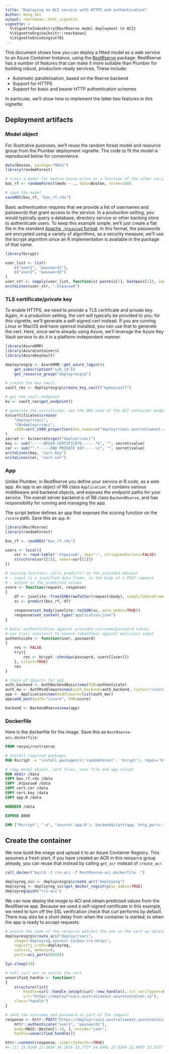 ```yaml
---
title: "Deploying an ACI service with HTTPS and authentication"
Author: Hong Ooi
output: rmarkdown::html_vignette
vignette: >
  %\VignetteIndexEntry{RestRserve model deployment to ACI}
  %\VignetteEngine{knitr::rmarkdown}
  %\VignetteEncoding{utf8}
---
```


This document shows how you can deploy a fitted model as a web service to an Azure Container Instance, using the [RestRserve](https://restrserve.org) package. RestRserve has a number of features that can make it more suitable than Plumber for building robust, production-ready services. These include:

- Automatic parallelisation, based on the Rserve backend
- Support for HTTPS
- Support for basic and bearer HTTP authentication schemes

In particular, we'll show how to implement the latter two features in this vignette.

## Deployment artifacts

### Model object

For illustrative purposes, we'll reuse the random forest model and resource group from the Plumber deployment vignette. The code to fit the model is reproduced below for convenience.

```r
data(Boston, package="MASS")
library(randomForest)

# train a model for median house price as a function of the other variables
bos_rf <- randomForest(medv ~ ., data=Boston, ntree=100)

# save the model
saveRDS(bos_rf, "bos_rf.rds")
```

Basic authentication requires that we provide a list of usernames and passwords that grant access to the service. In a production setting, you would typically query a database, directory service or other backing store to authenticate users. To keep this example simple, we'll just create a flat file in the standard [Apache `.htpasswd` format](https://en.wikipedia.org/wiki/.htpasswd). In this format, the passwords are encrypted using a variety of algorithms, as a security measure; we'll use the bcrypt algorithm since an R implementation is available in the package of that name.

```r
library(bcrypt)

user_list <- list(
    c("user1", "password1"),
    c("user2", "password2")
)
user_str <- sapply(user_list, function(x) paste(x[1], hashpw(x[2]), sep=":"))
writeLines(user_str, ".htpasswd")
```

### TLS certificate/private key

To enable HTTPS, we need to provide a TLS certificate and private key. Again, in a production setting, the cert will typically be provided to you; for this vignette, we'll generate a self-signed cert instead. If you are running Linux or MacOS and have openssl installed, you can use that to generate the cert. Here, since we're already using Azure, we'll leverage the Azure Key Vault service to do it in a platform-independent manner.

```r
library(AzureRMR)
library(AzureContainers)
library(AzureKeyVault)

deployresgrp <- AzureRMR::get_azure_login()$
    get_subscription("sub_id")$
    get_resource_group("deployresgrp")

# create the key vault
vault_res <- deployresgrp$create_key_vault("mykeyvault")

# get the vault endpoint
kv <- vault_res$get_endpoint()

# generate the certificate: use the DNS name of the ACI container endpoint
kv$certificates$create(
    "deployrrsaci",
    "CN=deployrrsaci",
    x509=cert_x509_properties(dns_names=c("deployrrsaci.australiaeast.azurecontainer.io"))
)
secret <- kv$secrets$get("deployrrsaci")
key <- sub("-----BEGIN CERTIFICATE-----.*$", "", secret$value)
cer <- sub("^.*-----END PRIVATE KEY-----\n", "", secret$value)
writeLines(key, "cert.key")
writeLines(cer, "cert.cer")
```

### App

Unlike Plumber, in RestRserve you define your service in R code, as a web app. An app is an object of R6 class `Application`: it contains various middleware and backend objects, and exposes the endpoint paths for your service. The overall server backend is of R6 class `BackendRserve`, and has responsibility for running and managing the app.

The script below defines an app that exposes the scoring function on the `/score` path. Save this as `app.R`:

```r
library(RestRserve)
library(randomForest)

bos_rf <- readRDS("bos_rf.rds")

users <- local({
    usr <- read.table(".htpasswd", sep=":", stringsAsFactors=FALSE)
    structure(usr[[2]], names=usr[[1]])
})

# scoring function: calls predict() on the provided dataset
# - input is a jsonified data frame, in the body of a POST request
# - output is the predicted values
score <- function(request, response)
{
    df <- jsonlite::fromJSON(rawToChar(request$body), simplifyDataFrame=TRUE)
    sc <- predict(bos_rf, df)

    response$set_body(jsonlite::toJSON(sc, auto_unbox=TRUE))
    response$set_content_type("application/json")
}

# basic authentication against provided username/password values
# use try() construct to ensure robustness against malicious input
authenticate <- function(user, password)
{
    res <- FALSE
    try({
        res <- bcrypt::checkpw(password, users[[user]])
    }, silent=TRUE)
    res
}

# chain of objects for app
auth_backend <- AuthBackendBasic$new(FUN=authenticate)
auth_mw <- AuthMiddleware$new(auth_backend=auth_backend, routes="/score")
app <- Application$new(middleware=list(auth_mw))
app$add_post(path="/score", FUN=score)

backend <- BackendRserve$new(app)
```

### Dockerfile

Here is the dockerfile for the image. Save this as `RestRserve-aci.dockerfile`:

```dockerfile
FROM rexyai/restrserve

# install required packages
RUN Rscript -e "install.packages(c('randomForest', 'bcrypt'), repos='https://cloud.r-project.org')"

# copy model object, cert files, user file and app script
RUN mkdir /data
COPY bos_rf.rds /data
COPY .htpasswd /data
COPY cert.cer /data
COPY cert.key /data
COPY app.R /data

WORKDIR /data

EXPOSE 8080

CMD ["Rscript", "-e", "source('app.R'); backend$start(app, http_port=-1, https.port=8080, tls.key=normalizePath('cert.key'), tls.cert=normalizePath('cert.cer'))"]
```

## Create the container

We now build the image and upload it to an Azure Container Registry. This assumes a fresh start; if you have created an ACR in this resource group already, you can reuse that instead by calling `get_acr` instead of `create_acr`.

```r
call_docker("build -t rrs-aci -f RestRserve-aci.dockerfile .")

deployreg_svc <- deployresgrp$create_acr("deployreg")
deployreg <- deployreg_svc$get_docker_registry(as_admin=TRUE)
deployreg$push("rrs-aci")
```

We can now deploy the image to ACI and obtain predicted values from the RestRserve app. Because we used a self-signed certificate in this example, we need to turn off the SSL verification check that curl performs by default. There may also be a short delay from when the container is started, to when the app is ready to accept requests.

```r
# ensure the name of the resource matches the one on the cert we obtained above
deployresgrp$create_aci("deployrrsaci",
    image="deployreg.azurecr.io/bos-rrs-https",
    registry_creds=deployreg,
    cores=2, memory=8,
    ports=aci_ports(8080))

Sys.sleep(30)

# tell curl not to verify the cert
unverified_handle <- function()
{
    structure(list(
        handle=curl::handle_setopt(curl::new_handle(), ssl_verifypeer=FALSE),
        url="https://deployrrsaci.australiaeast.azurecontainer.io"),
    class="handle")
}

# send the username and password as part of the request
response <- httr::POST("https://deployrrsaci.australiaeast.azurecontainer.io:8080/score",
    httr::authenticate("user1", "password1"),
    body=MASS::Boston[1:10, ], encode="json",
    handle=unverified_handle())

httr::content(response, simplifyVector=TRUE)
#> [1] 25.9269 22.0636 34.1876 33.7737 34.8081 27.6394 21.8007 22.3577 16.7812 18.9785
```

